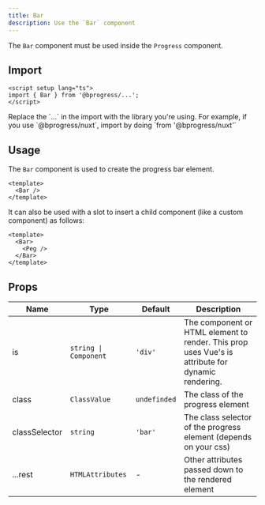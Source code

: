 ```yaml
---
title: Bar
description: Use the `Bar` component
---
```


The `Bar` component must be used inside the `Progress` component.

## Import

```vue
<script setup lang="ts">
import { Bar } from '@bprogress/...';
</script>
```

<Callout title="Note">
  Replace the `...` in the import with the library you're using. For example, if you use `@bprogress/nuxt`, import by doing `from '@bprogress/nuxt'`
</Callout>

## Usage

The `Bar` component is used to create the progress bar element.

```vue
<template>
  <Bar />
</template>
```

It can also be used with a slot to insert a child component (like a custom component) as follows:

```vue
<template>
  <Bar>
    <Peg />
  </Bar>
</template>
```

## Props

| Name | Type | Default | Description |
| --- | --- | --- | --- |
| is | `string \| Component` | `'div'` | The component or HTML element to render. This prop uses Vue's is attribute for dynamic rendering. |
| class | `ClassValue` | `undefinded` | The class of the progress element |
| classSelector | `string` | `'bar'` | The class selector of the progress element (depends on your css) |
| ...rest | `HTMLAttributes` | - | Other attributes passed down to the rendered element |
